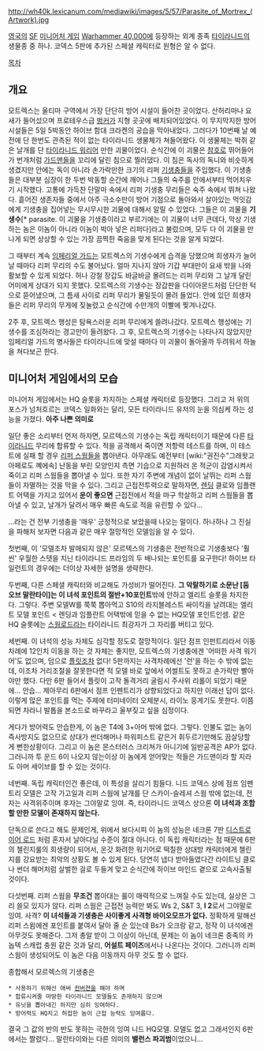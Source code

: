 {{{+1 '''Parasite of Mortrex'''}}}
{{{+1 모트렉스의 기생수}}}

http://wh40k.lexicanum.com/mediawiki/images/5/57/Parasite_of_Mortrex_(Artwork).jpg

[[영국]]의 [[SF]] [[미니어처 게임]] [[Warhammer 40,000]]에 등장하는 외계 종족 [[타이라니드]]의 생물종 중 하나. 코덱스 5판에 추가된 스페셜 캐릭터로 원형은 알 수 없다.

[[목차]]

== 개요 ==
모트렉스는 울티마 구역에서 가장 단단히 방어 시설이 들어찬 곳이었다. 산허리마나 요새가 들어섰으며 프로테우스급 [[벙커]]가 지형 곳곳에 배치되어있었다. 이 무지막지한 방어 시설들은 5일 5박동안 하이브 함대 크라켄의 공습을 막아내었다. 그러다가 10번째 날 예전에 단 한번도 관측된 적이 없는 타이라니드 생물체가 쳐들어왔다. 이 생물체는 박쥐 같은 날개를 단 [[타이라니드 워리어]] 만한 괴물이었다. 순식간에 이 괴물은 [[참호]]로 뛰어들어가 번개처럼 [[가드맨]]들을 꼬리에 달린 침으로 찔러댔다. 이 침은 독사의 독니와 비슷하게 생겼지만 안에는 독이 아니라 손가락만한 크기의 리퍼 [[기생충]]들을 주입했다. 이 기생충들은 대부분 심장이 한 두번 박동할 순간에 깨어나 그들의 숙주를 안에서부터 먹어치우기 시작했다. 고통에 가득찬 단말마 속에서 리퍼 기생충 무리들은 숙주 속에서 뛰쳐 나왔다. 흩어진 생존자들 중에서 아주 극소수만이 방어 기점으로 돌아와서 살아있는 먹잇감에게 기생충을 집어넣는 무시무시한 괴물에 대해서 알릴 수 있었다. 그들은 이 괴물을 '''기생수'''[* parasite. 이 괴물을 기생충이라고 부르기에는 이 괴물이 너무 큰데다, 막상 기생하는 놈은 이놈이 아니라 이놈이 박아 넣은 리퍼다]라고 불렀으며, 모두 다 이 괴물을 만나게 되면 상상할 수 있는 가장 끔찍한 죽음을 맞게 된다는 것을 알게 되었다.

그 때부터 계속 [[임페리얼 가드]]는 모트렉스의 기생수에게 습격을 당했으며 희생자가 늘어날 때마다 리퍼 무리의 수도 불어났다. 얼마 지나지 않아 기갑 부대만이 요새 밖을 나와 활보할 수 있게 되었다. 허나 강철 장갑도 바글바글 몰려드는 리퍼 무리와 그 날개 달린 어미에게 상대가 되지 못했다. 모트렉스의 기생수는 장갑판을 다이아몬드처럼 단단한 턱으로 뜯어냈으며, 그 틈새 사이로 리퍼 무리가 물밀듯이 몰려 들었다. 안에 있던 희생자들은 리퍼 무리의 무게에 짖눌렸고 순식간에 수만개의 이빨에 찢겨나갔다.

2주 후, 모트렉스 행성은 탐욕스러운 리퍼 무리에게 쓸려나갔다. 모트렉스 행성에는 기생수를 조심하라는 경고만이 들려왔다. 그 후, 모트렉스의 기생수는 나타나지 않았지만 임페리얼 가드의 병사들은 타이라니드에 맞설 때마다 이 괴물이 돌아올까 두려워서 하늘을 쳐다보곤 한다.

== 미니어처 게임에서의 모습 ==
미니어처 게임에서는 HQ 슬롯을 차지하는 스페셜 캐릭터로 등장했다. 그리고 저 위의 포스가 넘처흐르는 코덱스 일화와는 달리, 모든 타이라니드 유저의 눈을 의심케 하는 성능을 가졌다. '''아주 나쁜 의미로''' 
 
일단 좋은 소리부터 먼저 하자면, 모르텍스의 기생수는 독립 캐릭터이기 때문에 다른 [[타이라니드]] 무리에 합류할 수 있다. 적을 공격해서 죽이면 저항력 테스트를 하며, 이 테스트에 실패 할 경우 [[리퍼 스웜]]들을 뽑아낸다. 아무래도 예전부터 [wiki:"권진수"그래왓고 아페로도 꼐에속] 난동을 부린 모양인지 측면 기습으로 지원하러 온 적군이 감염시켜서 죽이고 리퍼 스웜들을 뽑아낼 수 있다. 또한 자기 주변에 개념이 없이 날뛰는 리퍼 스웜들이 자멸하는 것을 막을 수 있다. 그리고 근접전투력으로 말하자면, [[렌딩]] 클로와 임플랜트 어택을 가지고 있어서 '''운이 좋으면''' 근접전에서 적을 마구 학살하고 리퍼 스웜들을 뽑아낼 수 있고, 날개가 달려서 매우 빠른 속도로 적을 유린할 수 있다... 

...라는 건 전부 기생충을 '매우' 긍정적으로 보았을때 나오는 말이다. 하나하나 그 진실을 파해처 보자면 다음과 같은 매우 절망적인 모델임을 알 수 있다. 

첫번째, 이 '모델조차 발매되지 않은' 모르텍스의 기생충은 전반적으로 기생충보다 '훨씬' 우월한 스텟을 지닌 타이라니드 프라임의 두 배나되는 포인트를 요구한다! 하이브 타일런트의 경우에는 더이상 자세한 설명을 생략한다. 

두번째, 다른 스페셜 캐릭터와 비교해도 가성비가 떨어진다. '''그 악랄하기로 소문난 [둠 오브 말란타이]는 이 녀석 포인트의 절반+10포인트'''밖에 안하고 엘리트 슬롯을 차지한다. 그렇다. 주변 모델W를 쭉쭉 뽑아먹고 S10의 라지블레스트 싸이킥을 날려대는 엘리트 모델 포인트 < 렌딩과 임플란트 어택밖에 믿을 수 없는 HQ모델 포인트인셈. 같은 HQ 슬롯에는 [[스웜로드]]라는 타이라니드 최강자가 그 자리를 버티고 있다. 

세번째. 이 녀석의 성능 자체도 심각할 정도로 절망적이다. 일단 점프 인펀트리라서 이동 차례에 12인치 이동을 하는 것 자체는 좋지만, 모트렉스의 기생충에겐 '어떠한 사격 워기어'도 없으며, 덤으로 [[플릿]]조차 없다! 5판까지는 사격차례에선 '런'을 하는 수 밖에 없는데, 이조차 거리조절을 잘못한다면 적 모델 바로 앞에서 어썰트도 못하고 손가락만 빨아야만 했다. 다만 6판 들어서 플릿이 고작 돌격거리 굴림시 주사위 리롤이 되었기 때문에... 안습... 제아무리 6판에서 점프 인펜트리가 상향되었다고 하지만 이래선 답이 없다. 이렇게 많은 포인트를 먹는 주제에 터미네이터 오체분시, 라이노 뭉게기도 못한다. 이쯤되면 차라니 발톱을 본소드로 바꾸라고 울부짖고 싶을 심정이다. 

게다가 방어력도 안습한게, 이 놈은 T4에 3+아머 밖에 없다. 그렇다. 인불도 없는 놈이 즉사방지도 없으므로 상대가 썬더해머나 파워피스트 같은거 휘두르기만해도 끔살당할게 뻔한상황이다. 그리고 이 놈은 몬스터러스 크리쳐가 아니기에 일반공격은 AP가 없다. 그러니까 투 운드 6이 나오지 않는이상 이 놈에게 얻어맞는 적들은 가드맨이라 할 지라도 아머 세이브를 할 수 있는 것이다. 

네번째. 독립 캐릭터인건 좋은데, 이 특성을 살리기 힘들다. 니드 코덱스 상에 점프 임펜트리 모델은 고작 가고일과 리퍼 스웜에 날개를 단 스카이-슬레셔 스웜 밖에 없는데, 전자는 사격위주이며 후자는 그야말로 잉여. 즉, 타이라니드 코덱스 상으론 '''이 녀석과 조합할 만한 모델이 존재하지 않는다.''' 

단독으로 쓴다고 해도 문제인게, 위에서 보다시피 이 놈의 성능은 네크론 7판 [[디스트로이어 로드]] 처럼 혼자서 날아다닐 수준이 절대 아니다. 이 독립 캐릭터라는 점 때문에 6판의 첼린지룰의 희생량이 되어서, 온갓 화려한 워기어로 떡칠한 상대방 캐릭터에게 첼린지를 강요받는 최악의 상황도 볼 수 있게 된다. 당연히 냅다 받아들였다간 라이트닝 클로나 썬더 해머처럼 살벌한 걸로 두들겨 맞고 순식간에 하이브 마인드 곁으로 고속사출될 것이다.

다섯번째. 리퍼 스웜을 '''무조건''' 뽑아대는 룰이 매력적으로 느껴질 수도 있는데, 실상은 그리 쓸모 있지가 않다. 리퍼 스웜은 근접전 능력만 봐도 Ws 2, S&T 3, '''I 2'''로서 그야말로 잉여. 사격? '''이 녀석들과 기생충은 사이좋게 사격형 바이오모프가 없다.''' 정확하게 말해선 리퍼 스윔에겐 포인트를 붙여서 달아 줄 순 있는데 Bs가 오크랑 같고,  정작 이 녀석에겐 아무것도 못해준다. 그저 총알 받이 그 이상이 아닌데, 문제는 이 놈이 네크론 종족의 카놉텍 스캐럽 충원 같은 것과 달리, '''어설트 페이즈'''에서나 나온다는 것이다. 그러니까 리퍼 스웜이 생성되어도 이 놈은 다음 이동까지 아무 것도 할 수 없다. 

종합해서 모르렉스의 기생충은
 * 사용하기 위해선 애써 [[컨버젼]]을 해야 하며
 * 합류시켜줄 마땅한 타이라니드 모델들도 존재하지 않으며 
 * 유닛을 뽑아내긴 하지만 심히 잉여하다.
 * 방어력도 HQ치고 허접한 놈이 근접 능력도 잉여롭다.

결국 그 값의 반의 반도 못하는 극한의 잉여 니드 HQ모델. 모델도 없고 그래서인지 6판에서는 짤렸다... 말란타이와는 다른 의미의 '''밸런스 파괴범'''이었으니...

